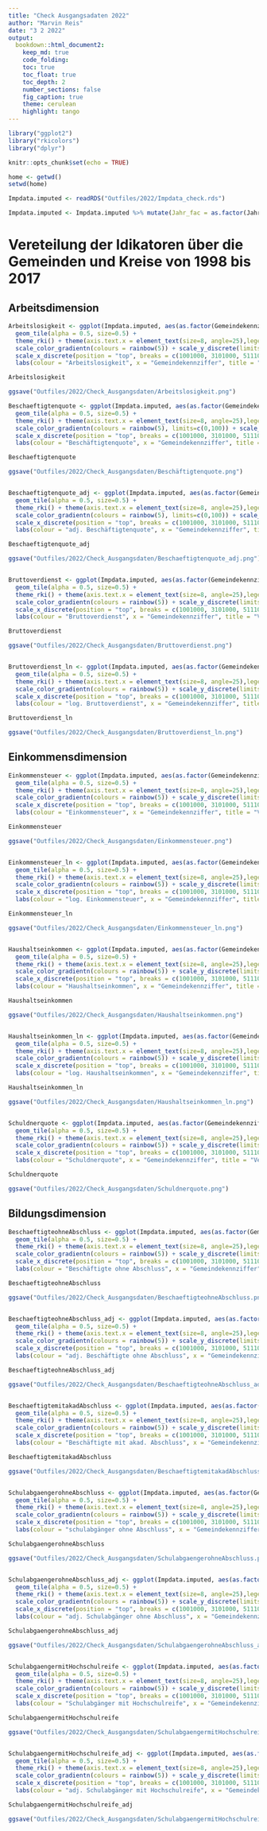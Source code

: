 ```yaml
---
title: "Check Ausgangsadaten 2022"
author: "Marvin Reis"
date: "3 2 2022"
output:
  bookdown::html_document2:
    keep_md: true
    code_folding:
    toc: true
    toc_float: true
    toc_depth: 2
    number_sections: false
    fig_caption: true
    theme: cerulean
    highlight: tango
---
```


```r
library("ggplot2")
library("rkicolors")
library("dplyr")

knitr::opts_chunk$set(echo = TRUE)

home <- getwd()
setwd(home)

Impdata.imputed <- readRDS("Outfiles/2022/Impdata_check.rds")

Impdata.imputed <- Impdata.imputed %>% mutate(Jahr_fac = as.factor(Jahr))
```

# Vereteilung der Idikatoren über die Gemeinden und Kreise von 1998 bis 2017 {.tabset}

## Arbeitsdimension


```r
Arbeitslosigkeit <- ggplot(Impdata.imputed, aes(as.factor(Gemeindekennziffer), Jahr_fac, color = Arbeitslosigkeit)) + 
  geom_tile(alpha = 0.5, size=0.5) +
  theme_rki() + theme(axis.text.x = element_text(size=8, angle=25),legend.position="bottom") +
  scale_color_gradientn(colours = rainbow(5)) + scale_y_discrete(limits = rev) + 
  scale_x_discrete(position = "top", breaks = c(1001000, 3101000, 5111000, 6411000, 7111000, 8111000, 9161000, 10041100, 12051000, 13003000, 14511000, 15001000, 16051000)) +
  labs(colour = "Arbeitslosigkeit", x = "Gemeindekennziffer", title = "Verteilung Arbeitslosigkeit nach Gemeindekennziffer")

Arbeitslosigkeit

ggsave("Outfiles/2022/Check_Ausgangsdaten/Arbeitslosigkeit.png")

Beschaeftigtenquote <- ggplot(Impdata.imputed, aes(as.factor(Gemeindekennziffer), Jahr_fac, color = Beschaeftigtenquote)) + 
  geom_tile(alpha = 0.5, size=0.5) +
  theme_rki() + theme(axis.text.x = element_text(size=8, angle=25),legend.position="bottom") +
  scale_color_gradientn(colours = rainbow(5), limits=c(0,100)) + scale_y_discrete(limits = rev) + 
  scale_x_discrete(position = "top", breaks = c(1001000, 3101000, 5111000, 6411000, 7111000, 8111000, 9161000, 10041100, 12051000, 13003000, 14511000, 15001000, 16051000)) +
  labs(colour = "Beschäftigtenquote", x = "Gemeindekennziffer", title = "Verteilung Beschäftigtenquote nach Gemeindekennziffer")

Beschaeftigtenquote

ggsave("Outfiles/2022/Check_Ausgangsdaten/Beschäftigtenquote.png")


Beschaeftigtenquote_adj <- ggplot(Impdata.imputed, aes(as.factor(Gemeindekennziffer), Jahr_fac, color = Beschaeftigtenquote_adj)) + 
  geom_tile(alpha = 0.5, size=0.5) +
  theme_rki() + theme(axis.text.x = element_text(size=8, angle=25),legend.position="bottom") +
  scale_color_gradientn(colours = rainbow(5), limits=c(0,100)) + scale_y_discrete(limits = rev) + 
  scale_x_discrete(position = "top", breaks = c(1001000, 3101000, 5111000, 6411000, 7111000, 8111000, 9161000, 10041100, 12051000, 13003000, 14511000, 15001000, 16051000)) +
  labs(colour = "adj. Beschäftigtenquote", x = "Gemeindekennziffer", title = "Verteilung adj. Beschäftigtenquote nach Gemeindekennziffer")

Beschaeftigtenquote_adj

ggsave("Outfiles/2022/Check_Ausgangsdaten/Beschaeftigtenquote_adj.png")


Bruttoverdienst <- ggplot(Impdata.imputed, aes(as.factor(Gemeindekennziffer), Jahr_fac, color = Bruttoverdienst)) + 
  geom_tile(alpha = 0.5, size=0.5) +
  theme_rki() + theme(axis.text.x = element_text(size=8, angle=25),legend.position="bottom") +
  scale_color_gradientn(colours = rainbow(5)) + scale_y_discrete(limits = rev) + 
  scale_x_discrete(position = "top", breaks = c(1001000, 3101000, 5111000, 6411000, 7111000, 8111000, 9161000, 10041100, 12051000, 13003000, 14511000, 15001000, 16051000)) +
  labs(colour = "Bruttoverdienst", x = "Gemeindekennziffer", title = "Verteilung Bruttoverdienst nach Gemeindekennziffer")

Bruttoverdienst

ggsave("Outfiles/2022/Check_Ausgangsdaten/Bruttoverdienst.png")


Bruttoverdienst_ln <- ggplot(Impdata.imputed, aes(as.factor(Gemeindekennziffer), Jahr_fac, color = Bruttoverdienst_ln)) + 
  geom_tile(alpha = 0.5, size=0.5) +
  theme_rki() + theme(axis.text.x = element_text(size=8, angle=25),legend.position="bottom") +
  scale_color_gradientn(colours = rainbow(5)) + scale_y_discrete(limits = rev) + 
  scale_x_discrete(position = "top", breaks = c(1001000, 3101000, 5111000, 6411000, 7111000, 8111000, 9161000, 10041100, 12051000, 13003000, 14511000, 15001000, 16051000)) +
  labs(colour = "log. Bruttoverdienst", x = "Gemeindekennziffer", title = "Verteilung log. Bruttoverdienst nach Gemeindekennziffer")

Bruttoverdienst_ln

ggsave("Outfiles/2022/Check_Ausgangsdaten/Bruttoverdienst_ln.png")

```


## Einkommensdimension

```r
Einkommensteuer <- ggplot(Impdata.imputed, aes(as.factor(Gemeindekennziffer), Jahr_fac, color = Einkommensteuer)) + 
  geom_tile(alpha = 0.5, size=0.5) +
  theme_rki() + theme(axis.text.x = element_text(size=8, angle=25),legend.position="bottom") +
  scale_color_gradientn(colours = rainbow(5)) + scale_y_discrete(limits = rev) + 
  scale_x_discrete(position = "top", breaks = c(1001000, 3101000, 5111000, 6411000, 7111000, 8111000, 9161000, 10041100, 12051000, 13003000, 14511000, 15001000, 16051000)) +
  labs(colour = "Einkommensteuer", x = "Gemeindekennziffer", title = "Verteilung Einkommensteuer nach Gemeindekennziffer")

Einkommensteuer

ggsave("Outfiles/2022/Check_Ausgangsdaten/Einkommensteuer.png")


Einkommensteuer_ln <- ggplot(Impdata.imputed, aes(as.factor(Gemeindekennziffer), Jahr_fac, color = Einkommensteuer_ln)) + 
  geom_tile(alpha = 0.5, size=0.5) +
  theme_rki() + theme(axis.text.x = element_text(size=8, angle=25),legend.position="bottom") +
  scale_color_gradientn(colours = rainbow(5)) + scale_y_discrete(limits = rev) + 
  scale_x_discrete(position = "top", breaks = c(1001000, 3101000, 5111000, 6411000, 7111000, 8111000, 9161000, 10041100, 12051000, 13003000, 14511000, 15001000, 16051000)) +
  labs(colour = "log. Einkommensteuer", x = "Gemeindekennziffer", title = "Verteilung log. Einkommensteuer nach Gemeindekennziffer")

Einkommensteuer_ln

ggsave("Outfiles/2022/Check_Ausgangsdaten/Einkommensteuer_ln.png")


Haushaltseinkommen <- ggplot(Impdata.imputed, aes(as.factor(Gemeindekennziffer), Jahr_fac, color = Haushaltseinkommen)) + 
  geom_tile(alpha = 0.5, size=0.5) +
  theme_rki() + theme(axis.text.x = element_text(size=8, angle=25),legend.position="bottom") +
  scale_color_gradientn(colours = rainbow(5)) + scale_y_discrete(limits = rev) + 
  scale_x_discrete(position = "top", breaks = c(1001000, 3101000, 5111000, 6411000, 7111000, 8111000, 9161000, 10041100, 12051000, 13003000, 14511000, 15001000, 16051000)) +
  labs(colour = "Haushaltseinkommen", x = "Gemeindekennziffer", title = "Verteilung Haushaltseinkommen nach Gemeindekennziffer")

Haushaltseinkommen

ggsave("Outfiles/2022/Check_Ausgangsdaten/Haushaltseinkommen.png")


Haushaltseinkommen_ln <- ggplot(Impdata.imputed, aes(as.factor(Gemeindekennziffer), Jahr_fac, color = Haushaltseinkommen_ln)) + 
  geom_tile(alpha = 0.5, size=0.5) +
  theme_rki() + theme(axis.text.x = element_text(size=8, angle=25),legend.position="bottom") +
  scale_color_gradientn(colours = rainbow(5)) + scale_y_discrete(limits = rev) + 
  scale_x_discrete(position = "top", breaks = c(1001000, 3101000, 5111000, 6411000, 7111000, 8111000, 9161000, 10041100, 12051000, 13003000, 14511000, 15001000, 16051000)) +
  labs(colour = "log. Haushaltseinkommen", x = "Gemeindekennziffer", title = "Verteilung log. Haushaltseinkommen nach Gemeindekennziffer")

Haushaltseinkommen_ln

ggsave("Outfiles/2022/Check_Ausgangsdaten/Haushaltseinkommen_ln.png")


Schuldnerquote <- ggplot(Impdata.imputed, aes(as.factor(Gemeindekennziffer), Jahr_fac, color = Schuldnerquote)) + 
  geom_tile(alpha = 0.5, size=0.5) +
  theme_rki() + theme(axis.text.x = element_text(size=8, angle=25),legend.position="bottom") +
  scale_color_gradientn(colours = rainbow(5)) + scale_y_discrete(limits = rev) + 
  scale_x_discrete(position = "top", breaks = c(1001000, 3101000, 5111000, 6411000, 7111000, 8111000, 9161000, 10041100, 12051000, 13003000, 14511000, 15001000, 16051000)) +
  labs(colour = "Schuldnerquote", x = "Gemeindekennziffer", title = "Verteilung Schuldnerquote nach Gemeindekennziffer")

Schuldnerquote

ggsave("Outfiles/2022/Check_Ausgangsdaten/Schuldnerquote.png")

```


## Bildungsdimension

```r
BeschaeftigteohneAbschluss <- ggplot(Impdata.imputed, aes(as.factor(Gemeindekennziffer), Jahr_fac, color = BeschaeftigteohneAbschluss)) + 
  geom_tile(alpha = 0.5, size=0.5) +
  theme_rki() + theme(axis.text.x = element_text(size=8, angle=25),legend.position="bottom") +
  scale_color_gradientn(colours = rainbow(5)) + scale_y_discrete(limits = rev) + 
  scale_x_discrete(position = "top", breaks = c(1001000, 3101000, 5111000, 6411000, 7111000, 8111000, 9161000, 10041100, 12051000, 13003000, 14511000, 15001000, 16051000)) +
  labs(colour = "Beschäftigte ohne Abschluss", x = "Gemeindekennziffer", title = "Verteilung Beschäftigten ohne Abschluss nach Gemeindekennziffer")

BeschaeftigteohneAbschluss

ggsave("Outfiles/2022/Check_Ausgangsdaten/BeschaeftigteohneAbschluss.png")


BeschaeftigteohneAbschluss_adj <- ggplot(Impdata.imputed, aes(as.factor(Gemeindekennziffer), Jahr_fac, color = BeschaeftigteohneAbschluss_adj)) + 
  geom_tile(alpha = 0.5, size=0.5) +
  theme_rki() + theme(axis.text.x = element_text(size=8, angle=25),legend.position="bottom") +
  scale_color_gradientn(colours = rainbow(5)) + scale_y_discrete(limits = rev) + 
  scale_x_discrete(position = "top", breaks = c(1001000, 3101000, 5111000, 6411000, 7111000, 8111000, 9161000, 10041100, 12051000, 13003000, 14511000, 15001000, 16051000)) +
  labs(colour = "adj. Beschäftigte ohne Abschluss", x = "Gemeindekennziffer", title = "Verteilung adj. Beschäftigten ohne Abschluss nach Gemeindekennziffer")

BeschaeftigteohneAbschluss_adj

ggsave("Outfiles/2022/Check_Ausgangsdaten/BeschaeftigteohneAbschluss_adj.png")


BeschaeftigtemitakadAbschluss <- ggplot(Impdata.imputed, aes(as.factor(Gemeindekennziffer), Jahr_fac, color = BeschaeftigtemitakadAbschluss)) + 
  geom_tile(alpha = 0.5, size=0.5) +
  theme_rki() + theme(axis.text.x = element_text(size=8, angle=25),legend.position="bottom") +
  scale_color_gradientn(colours = rainbow(5)) + scale_y_discrete(limits = rev) + 
  scale_x_discrete(position = "top", breaks = c(1001000, 3101000, 5111000, 6411000, 7111000, 8111000, 9161000, 10041100, 12051000, 13003000, 14511000, 15001000, 16051000)) +
  labs(colour = "Beschäftigte mit akad. Abschluss", x = "Gemeindekennziffer", title = "Verteilung Beschäftigten mit akad. Abschluss nach Gemeindekennziffer")

BeschaeftigtemitakadAbschluss

ggsave("Outfiles/2022/Check_Ausgangsdaten/BeschaeftigtemitakadAbschluss.png")


SchulabgaengerohneAbschluss <- ggplot(Impdata.imputed, aes(as.factor(Gemeindekennziffer), Jahr_fac, color = SchulabgaengerohneAbschluss)) + 
  geom_tile(alpha = 0.5, size=0.5) +
  theme_rki() + theme(axis.text.x = element_text(size=8, angle=25),legend.position="bottom") +
  scale_color_gradientn(colours = rainbow(5)) + scale_y_discrete(limits = rev) + 
  scale_x_discrete(position = "top", breaks = c(1001000, 3101000, 5111000, 6411000, 7111000, 8111000, 9161000, 10041100, 12051000, 13003000, 14511000, 15001000, 16051000)) +
  labs(colour = "schulabgänger ohne Abschluss", x = "Gemeindekennziffer", title = "Verteilung Schulabgänger ohne Abschluss nach Gemeindekennziffer")

SchulabgaengerohneAbschluss

ggsave("Outfiles/2022/Check_Ausgangsdaten/SchulabgaengerohneAbschluss.png")


SchulabgaengerohneAbschluss_adj <- ggplot(Impdata.imputed, aes(as.factor(Gemeindekennziffer), Jahr_fac, color = SchulabgaengerohneAbschluss_adj)) + 
  geom_tile(alpha = 0.5, size=0.5) +
  theme_rki() + theme(axis.text.x = element_text(size=8, angle=25),legend.position="bottom") +
  scale_color_gradientn(colours = rainbow(5)) + scale_y_discrete(limits = rev) + 
  scale_x_discrete(position = "top", breaks = c(1001000, 3101000, 5111000, 6411000, 7111000, 8111000, 9161000, 10041100, 12051000, 13003000, 14511000, 15001000, 16051000)) +
  labs(colour = "adj. Schulabgänger ohne Abschluss", x = "Gemeindekennziffer", title = "Verteilung adj. Schulabgänger ohne Abschluss nach Gemeindekennziffer")

SchulabgaengerohneAbschluss_adj

ggsave("Outfiles/2022/Check_Ausgangsdaten/SchulabgaengerohneAbschluss_adj.png")


SchulabgaengermitHochschulreife <- ggplot(Impdata.imputed, aes(as.factor(Gemeindekennziffer), Jahr_fac, color = SchulabgaengermitHochschulreife)) + 
  geom_tile(alpha = 0.5, size=0.5) +
  theme_rki() + theme(axis.text.x = element_text(size=8, angle=25),legend.position="bottom") +
  scale_color_gradientn(colours = rainbow(5)) + scale_y_discrete(limits = rev) + 
  scale_x_discrete(position = "top", breaks = c(1001000, 3101000, 5111000, 6411000, 7111000, 8111000, 9161000, 10041100, 12051000, 13003000, 14511000, 15001000, 16051000)) +
  labs(colour = "Schulabgänger mit Hochschulreife", x = "Gemeindekennziffer", title = "Verteilung Schulabgänger mit Hochschulreife nach Gemeindekennziffer")

SchulabgaengermitHochschulreife

ggsave("Outfiles/2022/Check_Ausgangsdaten/SchulabgaengermitHochschulreife.png")


SchulabgaengermitHochschulreife_adj <- ggplot(Impdata.imputed, aes(as.factor(Gemeindekennziffer), Jahr_fac, color = SchulabgaengermitHochschulreife_adj)) + 
  geom_tile(alpha = 0.5, size=0.5) +
  theme_rki() + theme(axis.text.x = element_text(size=8, angle=25),legend.position="bottom") +
  scale_color_gradientn(colours = rainbow(5)) + scale_y_discrete(limits = rev) + 
  scale_x_discrete(position = "top", breaks = c(1001000, 3101000, 5111000, 6411000, 7111000, 8111000, 9161000, 10041100, 12051000, 13003000, 14511000, 15001000, 16051000)) +
  labs(colour = "adj. Schulabgänger mit Hochschulreife", x = "Gemeindekennziffer", title = "Verteilung adj.  Schulabgänger mit Hochschulreife nach Gemeindekennziffer")

SchulabgaengermitHochschulreife_adj

ggsave("Outfiles/2022/Check_Ausgangsdaten/SchulabgaengermitHochschulreife_adj.png")

```



